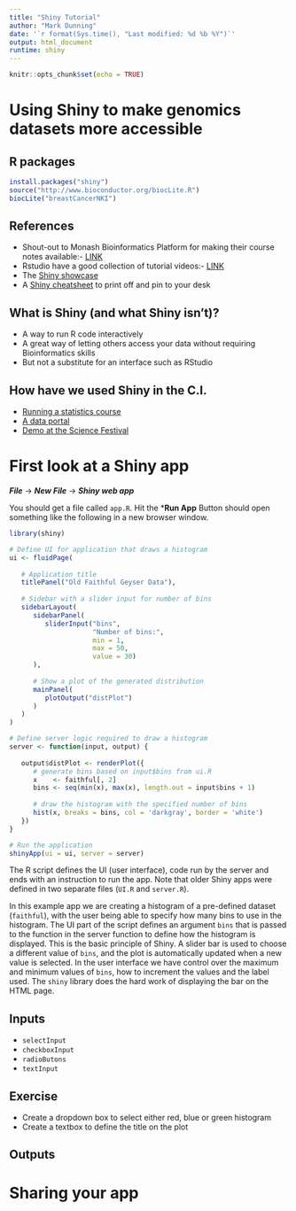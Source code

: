 ```yaml
---
title: "Shiny Tutorial"
author: "Mark Dunning"
date: '`r format(Sys.time(), "Last modified: %d %b %Y")`'
output: html_document
runtime: shiny
---
```


```r
knitr::opts_chunk$set(echo = TRUE)
```


# Using Shiny to make genomics datasets more accessible

## R packages

```r
install.packages("shiny")
source("http://www.bioconductor.org/biocLite.R")
biocLite("breastCancerNKI")
```

## References

- Shout-out to Monash Bioinformatics Platform for making their course notes available:- [LINK](https://monashbioinformaticsplatform.github.io/2016-11-03-r-shiny/)
- Rstudio have a good collection of tutorial videos:- [LINK](http://shiny.rstudio.com/tutorial/)
- The [Shiny showcase](https://www.rstudio.com/products/shiny/shiny-user-showcase/)
- A [Shiny cheatsheet](http://shiny.rstudio.com/articles/cheatsheet.html) to print off and pin to your desk

## What is Shiny (and what Shiny isn't)?

- A way to run R code interactively
- A great way of letting others access your data without requiring Bioinformatics skills
- But not a substitute for an interface such as RStudio

## How have we used Shiny in the C.I.

- [Running a statistics course](http://bioinformatics.cruk.cam.ac.uk/stats/TwoSampleTest/)
- [A data portal]()
- [Demo at the Science Festival](http://bioinformatics.cruk.cam.ac.uk/apps/apps/mutation-demo/)

# First look at a Shiny app

***File*** -> ***New File*** -> ***Shiny web app***

You should get a file called `app.R`. Hit the ***Run App** Button should open something like the following in a new browser window. 

```r

library(shiny)

# Define UI for application that draws a histogram
ui <- fluidPage(
   
   # Application title
   titlePanel("Old Faithful Geyser Data"),
   
   # Sidebar with a slider input for number of bins 
   sidebarLayout(
      sidebarPanel(
         sliderInput("bins",
                     "Number of bins:",
                     min = 1,
                     max = 50,
                     value = 30)
      ),
      
      # Show a plot of the generated distribution
      mainPanel(
         plotOutput("distPlot")
      )
   )
)

# Define server logic required to draw a histogram
server <- function(input, output) {
   
   output$distPlot <- renderPlot({
      # generate bins based on input$bins from ui.R
      x    <- faithful[, 2] 
      bins <- seq(min(x), max(x), length.out = input$bins + 1)
      
      # draw the histogram with the specified number of bins
      hist(x, breaks = bins, col = 'darkgray', border = 'white')
   })
}

# Run the application 
shinyApp(ui = ui, server = server)


```

The R script defines the UI (user interface), code run by the server and ends with an instruction to run the app. Note that older Shiny apps were defined in two separate files (`UI.R` and `server.R`). 

In this example app we are creating a histogram of a pre-defined dataset (`faithful`), with the user being able to specify how many bins to use in the histogram. The UI part of the script defines an argument `bins` that is passed to the function in the server function to define how the histogram is displayed. This is the basic principle of Shiny. A slider bar is used to choose a different value of `bins`, and the plot is automatically updated when a new value is selected. In the user interface we have control over the maximum and minimum values of `bins`, how to increment the values and the label used. The `shiny` library does the hard work of displaying the bar on the HTML page.


## Inputs

- `selectInput`
- `checkboxInput`
- `radioButons`
- `textInput`

## Exercise

- Create a dropdown box to select either red, blue or green histogram
- Create a textbox to define the title on the plot

## Outputs

# Sharing your app

